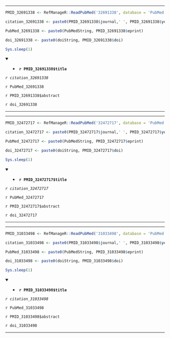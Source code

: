 

---

```r

PMID_32691338 <- RefManageR::ReadPubMed('32691338', database = 'PubMed')

citation_32691338 <- paste0(PMID_32691338$journal,' ', PMID_32691338$year, ' ', PMID_32691338$month,';', PMID_32691338$volume,'(', PMID_32691338$number,'):', PMID_32691338$pages)

PubMed_32691338 <- paste0(PubMedString, PMID_32691338$eprint)

doi_32691338 <- paste0(doiString, PMID_32691338$doi)

Sys.sleep(1)

```

<details open> <summary>
- **`r PMID_32691338$title`**
</summary> 

*`r citation_32691338`*

`r PubMed_32691338`

`r PMID_32691338$abstract`

`r doi_32691338`

</details>

---




---

```r

PMID_32472717 <- RefManageR::ReadPubMed('32472717', database = 'PubMed')

citation_32472717 <- paste0(PMID_32472717$journal,' ', PMID_32472717$year, ' ', PMID_32472717$month,';', PMID_32472717$volume,'(', PMID_32472717$number,'):', PMID_32472717$pages)

PubMed_32472717 <- paste0(PubMedString, PMID_32472717$eprint)

doi_32472717 <- paste0(doiString, PMID_32472717$doi)

Sys.sleep(1)

```

<details open> <summary>
- **`r PMID_32472717$title`**
</summary> 

*`r citation_32472717`*

`r PubMed_32472717`

`r PMID_32472717$abstract`

`r doi_32472717`

</details>

---




---

```r

PMID_31033498 <- RefManageR::ReadPubMed('31033498', database = 'PubMed')

citation_31033498 <- paste0(PMID_31033498$journal,' ', PMID_31033498$year, ' ', PMID_31033498$month,';', PMID_31033498$volume,'(', PMID_31033498$number,'):', PMID_31033498$pages)

PubMed_31033498 <- paste0(PubMedString, PMID_31033498$eprint)

doi_31033498 <- paste0(doiString, PMID_31033498$doi)

Sys.sleep(1)

```

<details open> <summary>
- **`r PMID_31033498$title`**
</summary> 

*`r citation_31033498`*

`r PubMed_31033498`

`r PMID_31033498$abstract`

`r doi_31033498`

</details>

---


